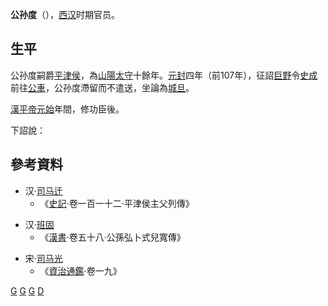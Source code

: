 {{Otheruses|公孫度|subject=西漢人物公孫度|other=漢末軍閥公孫度}} 
'''公孙度'''（{{bd|？||？||}}），[[西汉|西汉]]时期官员。
== 生平 ==
公孙度嗣爵[[平津侯|平津侯]]，為[[山陽太守|山陽太守]]十餘年。[[元封_(西汉)|元封]]四年（前107年），征詔[[巨野|巨野]]令[[史成|史成]]前往[[公共汽車|公車]]，公孙度滯留而不遣送，坐論為[[城旦|城旦]]。

[[漢平帝|漢平帝]][[元始_(汉)|元始]]年間，修功臣後。

下詔說：
{{quote|<br /><blockquote>漢興以來，股肱在位，身行儉約，輕財重義，未有若公孫弘者也。位在宰相封侯，而為布被脫粟之飯，奉祿以給故人賓客，無有所餘，可謂減於制度，而率下篤俗者也，與內厚富而外為詭服以釣虛譽者殊科。夫表德章義，所以率世厲俗，聖王之也。其賜弘後子孫之次見為適者，爵關內侯，食邑三百戶。</blockquote>
}}

== 參考資料 ==
{{Wikisource author}}
{{Wikiquote}}
* 汉·[[司马迁|司马迁]] 
**《[[史記|史記]]·卷一百一十二·平津侯主父列傳》

* 汉·[[班固|班固]] 
**《[[漢書|漢書]]·卷五十八·公孫弘卜式兒寬傳》

* 宋·[[司马光|司马光]] 
**《[[資治通鑑|資治通鑑]]·卷一九》



[[Category:西汉太守|G]]
[[Category:西汉列侯|G]]
[[Category:滕州人|G]]
[[Category:公孫姓|D]]